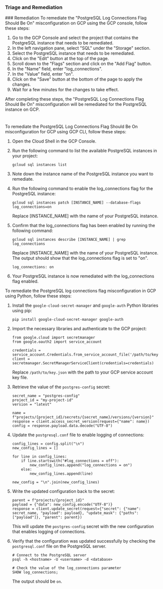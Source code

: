 
### Triage and Remediation
<Tabs>
<Tab title='Remediation'>
### Remediation

<AccordionGroup>
<Accordion title='Using Console' defaultOpen='true'>
To remediate the "PostgreSQL Log Connections Flag Should Be On" misconfiguration on GCP using the GCP console, follow these steps:

1. Go to the GCP Console and select the project that contains the PostgreSQL instance that needs to be remediated.
2. In the left navigation pane, select "SQL" under the "Storage" section.
3. Select the PostgreSQL instance that needs to be remediated.
4. Click on the "Edit" button at the top of the page.
5. Scroll down to the "Flags" section and click on the "Add Flag" button.
6. In the "Name" field, enter "log_connections".
7. In the "Value" field, enter "on".
8. Click on the "Save" button at the bottom of the page to apply the changes.
9. Wait for a few minutes for the changes to take effect.

After completing these steps, the "PostgreSQL Log Connections Flag Should Be On" misconfiguration will be remediated for the PostgreSQL instance on GCP.

#
</Accordion>

<Accordion title='Using CLI'>
To remediate the PostgreSQL Log Connections Flag Should Be On misconfiguration for GCP using GCP CLI, follow these steps:

1. Open the Cloud Shell in the GCP Console.

2. Run the following command to list the available PostgreSQL instances in your project:

   ```
   gcloud sql instances list
   ```

3. Note down the instance name of the PostgreSQL instance you want to remediate.

4. Run the following command to enable the log_connections flag for the PostgreSQL instance:

   ```
   gcloud sql instances patch [INSTANCE_NAME] --database-flags log_connections=on
   ```

   Replace [INSTANCE_NAME] with the name of your PostgreSQL instance.

5. Confirm that the log_connections flag has been enabled by running the following command:

   ```
   gcloud sql instances describe [INSTANCE_NAME] | grep log_connections
   ```

   Replace [INSTANCE_NAME] with the name of your PostgreSQL instance. The output should show that the log_connections flag is set to "on".

   ```
   log_connections: on
   ```

6. Your PostgreSQL instance is now remediated with the log_connections flag enabled.
</Accordion>

<Accordion title='Using Python'>
To remediate the PostgreSQL log connections flag misconfiguration in GCP using Python, follow these steps:

1. Install the `google-cloud-secret-manager` and `google-auth` Python libraries using pip:

   ```
   pip install google-cloud-secret-manager google-auth
   ```

2. Import the necessary libraries and authenticate to the GCP project:

   ```
   from google.cloud import secretmanager
   from google.oauth2 import service_account

   credentials = service_account.Credentials.from_service_account_file('/path/to/key.json')
   client = secretmanager.SecretManagerServiceClient(credentials=credentials)
   ```

   Replace `/path/to/key.json` with the path to your GCP service account key file.

3. Retrieve the value of the `postgres-config` secret:

   ```
   secret_name = "postgres-config"
   project_id = "my-project-id"
   version = "latest"

   name = f"projects/{project_id}/secrets/{secret_name}/versions/{version}"
   response = client.access_secret_version(request={"name": name})
   config = response.payload.data.decode("UTF-8")
   ```

4. Update the `postgresql.conf` file to enable logging of connections:

   ```
   config_lines = config.split("\n")
   new_config_lines = []

   for line in config_lines:
       if line.startswith("#log_connections = off"):
           new_config_lines.append("log_connections = on")
       else:
           new_config_lines.append(line)

   new_config = "\n".join(new_config_lines)
   ```

5. Write the updated configuration back to the secret:

   ```
   parent = f"projects/{project_id}"
   payload = {"data": new_config.encode("UTF-8")}
   response = client.update_secret(request={"secret": {"name": secret_name, "payload": payload}, "update_mask": {"paths": ["payload"]}, "parent": parent})
   ```

   This will update the `postgres-config` secret with the new configuration that enables logging of connections.

6. Verify that the configuration was updated successfully by checking the `postgresql.conf` file on the PostgreSQL server.

   ```
   # Connect to the PostgreSQL server
   psql -h <hostname> -U <username> -d <database>

   # Check the value of the log_connections parameter
   SHOW log_connections;
   ```

   The output should be `on`.
</Accordion>

</AccordionGroup>
</Tab>
</Tabs>
